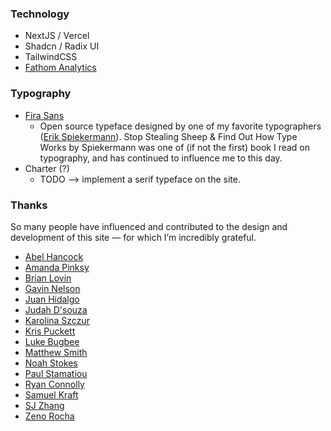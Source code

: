 ### Technology

- NextJS / Vercel
- Shadcn / Radix UI
- TailwindCSS
- [Fathom Analytics](https://usefathom.com/ref/JKKQQB)

### Typography

- [Fira Sans](https://mozilla.github.io/Fira/)
  - Open source typeface designed by one of my favorite typographers ([Erik Spiekermann](https://spiekermann.com/en/)). Stop Stealing Sheep & Find Out How Type Works by Spiekermann was one of (if not the first) book I read on typography, and has continued to influence me to this day.
- Charter (?)
  - TODO --> implement a serif typeface on the site.

### Thanks

So many people have influenced and contributed to the design and development of this site &mdash; for which I’m incredibly grateful.

- [Abel Hancock](https://abelhancock.com/)
- [Amanda Pinksy](https://amandapinsker.com/)
- [Brian Lovin](https://brianlovin.com/)
- [Gavin Nelson](https://nelson.co)
- [Juan Hidalgo](https://hidalgo.design)
- [Judah D'souza](https://joodaloop.com/)
- [Karolina Szczur](https://thefox.is/about)
- [Kris Puckett](https://www.krispuckett.com/)
- [Luke Bugbee](https://lukebugbee.com/)
- [Matthew Smith](https://matthewsmith.website/)
- [Noah Stokes](https://noahstokes.com/)
- [Paul Stamatiou](https://paulstamatiou.com/)
- [Ryan Connolly](https://dribbble.com/ryconn888)
- [Samuel Kraft](https://samuelkraft.com/)
- [SJ Zhang](https://www.s-j-zhang.com/)
- [Zeno Rocha](https://zenorocha.com/)
